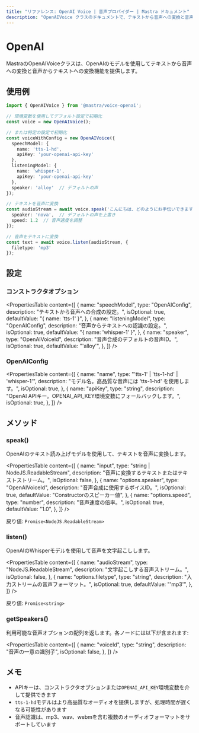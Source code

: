 ```yaml
---
title: "リファレンス: OpenAI Voice | 音声プロバイダー | Mastra ドキュメント"
description: "OpenAIVoice クラスのドキュメントで、テキストから音声への変換と音声からテキストへの変換機能を提供します。"
---
```


# OpenAI

MastraのOpenAIVoiceクラスは、OpenAIのモデルを使用してテキストから音声への変換と音声からテキストへの変換機能を提供します。

## 使用例

```typescript
import { OpenAIVoice } from '@mastra/voice-openai';

// 環境変数を使用してデフォルト設定で初期化
const voice = new OpenAIVoice();

// または特定の設定で初期化
const voiceWithConfig = new OpenAIVoice({
  speechModel: {
    name: 'tts-1-hd',
    apiKey: 'your-openai-api-key'
  },
  listeningModel: {
    name: 'whisper-1',
    apiKey: 'your-openai-api-key'
  },
  speaker: 'alloy'  // デフォルトの声
});

// テキストを音声に変換
const audioStream = await voice.speak('こんにちは、どのようにお手伝いできますか？', {
  speaker: 'nova',  // デフォルトの声を上書き
  speed: 1.2  // 音声速度を調整
});

// 音声をテキストに変換
const text = await voice.listen(audioStream, {
  filetype: 'mp3'
});
```

## 設定

### コンストラクタオプション

<PropertiesTable
  content={[
    {
      name: "speechModel",
      type: "OpenAIConfig",
      description: "テキストから音声への合成の設定。",
      isOptional: true,
      defaultValue: "{ name: 'tts-1' }",
    },
    {
      name: "listeningModel",
      type: "OpenAIConfig",
      description: "音声からテキストへの認識の設定。",
      isOptional: true,
      defaultValue: "{ name: 'whisper-1' }",
    },
    {
      name: "speaker",
      type: "OpenAIVoiceId",
      description: "音声合成のデフォルトの音声ID。",
      isOptional: true,
      defaultValue: "'alloy'",
    },
  ]}
/>

### OpenAIConfig

<PropertiesTable
  content={[
    {
      name: "name",
      type: "'tts-1' | 'tts-1-hd' | 'whisper-1'",
      description: "モデル名。高品質な音声には 'tts-1-hd' を使用します。",
      isOptional: true,
    },
    {
      name: "apiKey",
      type: "string",
      description: "OpenAI APIキー。OPENAI_API_KEY環境変数にフォールバックします。",
      isOptional: true,
    },
  ]}
/>

## メソッド

### speak()

OpenAIのテキスト読み上げモデルを使用して、テキストを音声に変換します。

<PropertiesTable
  content={[
    {
      name: "input",
      type: "string | NodeJS.ReadableStream",
      description: "音声に変換するテキストまたはテキストストリーム。",
      isOptional: false,
    },
    {
      name: "options.speaker",
      type: "OpenAIVoiceId",
      description: "音声合成に使用するボイスID。",
      isOptional: true,
      defaultValue: "Constructorのスピーカー値",
    },
    {
      name: "options.speed",
      type: "number",
      description: "音声速度の倍率。",
      isOptional: true,
      defaultValue: "1.0",
    },
  ]}
/>

戻り値: `Promise<NodeJS.ReadableStream>`

### listen()

OpenAIのWhisperモデルを使用して音声を文字起こしします。

<PropertiesTable
  content={[
    {
      name: "audioStream",
      type: "NodeJS.ReadableStream",
      description: "文字起こしする音声ストリーム。",
      isOptional: false,
    },
    {
      name: "options.filetype",
      type: "string",
      description: "入力ストリームの音声フォーマット。",
      isOptional: true,
      defaultValue: "'mp3'",
    },
  ]}
/>

戻り値: `Promise<string>`

### getSpeakers()

利用可能な音声オプションの配列を返します。各ノードには以下が含まれます:

<PropertiesTable
  content={[
    {
      name: "voiceId",
      type: "string",
      description: "音声の一意の識別子",
      isOptional: false,
    },
  ]}
/>

## メモ

- APIキーは、コンストラクタオプションまたは`OPENAI_API_KEY`環境変数を介して提供できます
- `tts-1-hd`モデルはより高品質なオーディオを提供しますが、処理時間が遅くなる可能性があります
- 音声認識は、mp3、wav、webmを含む複数のオーディオフォーマットをサポートしています
